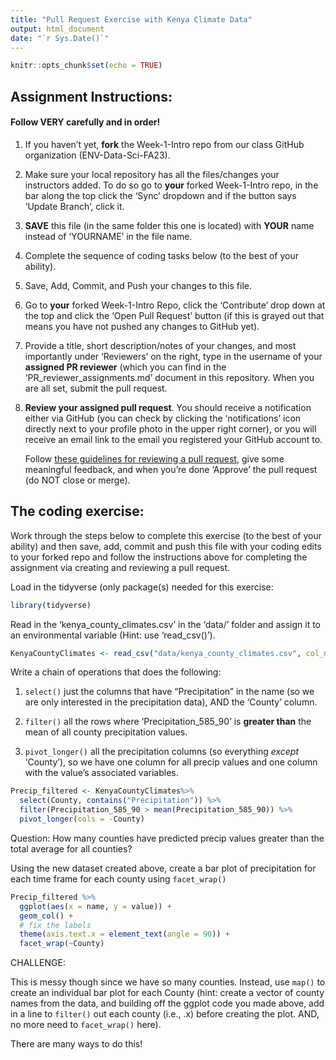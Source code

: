 ```yaml
---
title: "Pull Request Exercise with Kenya Climate Data"
output: html_document
date: "`r Sys.Date()`"
---
```


```r
knitr::opts_chunk$set(echo = TRUE)
```

## Assignment Instructions:

#### Follow VERY carefully and in order!

1.  If you haven't yet, **fork** the Week-1-Intro repo from our class GitHub organization (ENV-Data-Sci-FA23).

2.  Make sure your local repository has all the files/changes your instructors added. To do so go to **your** forked Week-1-Intro repo, in the bar along the top click the 'Sync' dropdown and if the button says 'Update Branch', click it.

3.  **SAVE** this file (in the same folder this one is located) with **YOUR** name instead of 'YOURNAME' in the file name.

4.  Complete the sequence of coding tasks below (to the best of your ability).

5.  Save, Add, Commit, and Push your changes to this file.

6.  Go to **your** forked Week-1-Intro Repo, click the 'Contribute' drop down at the top and click the 'Open Pull Request' button (if this is grayed out that means you have not pushed any changes to GitHub yet).

7.  Provide a title, short description/notes of your changes, and most importantly under 'Reviewers' on the right, type in the username of your **assigned PR reviewer** (which you can find in the 'PR_reviewer_assignments.md' document in this repository. When you are all set, submit the pull request.

8.  **Review your assigned pull request**. You should receive a notification either via GitHub (you can check by clicking the 'notifications' icon directly next to your profile photo in the upper right corner), or you will receive an email link to the email you registered your GitHub account to.

    Follow [these guidelines for reviewing a pull request](https://docs.github.com/en/pull-requests/collaborating-with-pull-requests/reviewing-changes-in-pull-requests/reviewing-proposed-changes-in-a-pull-request), give some meaningful feedback, and when you're done 'Approve' the pull request (do NOT close or merge).

## The coding exercise:

Work through the steps below to complete this exercise (to the best of your ability) and then save, add, commit and push this file with your coding edits to your forked repo and follow the instructions above for completing the assignment via creating and reviewing a pull request.

Load in the tidyverse (only package(s) needed for this exercise:

```r
library(tidyverse)
```

Read in the 'kenya_county_climates.csv' in the 'data/' folder and assign it to an environmental variable (Hint: use 'read_csv()').

```r
KenyaCountyClimates <- read_csv("data/kenya_county_climates.csv", col_names = TRUE)
```

Write a chain of operations that does the following:

1.  `select()` just the columns that have "Precipitation" in the name (so we are only interested in the precipitation data), AND the 'County' column.

2.  `filter()` all the rows where 'Precipitation_585_90' is **greater than** the mean of all county precipitation values.

3.  `pivot_longer()` all the precipitation columns (so everything *except* 'County'), so we have one column for all precip values and one column with the value's associated variables.

```r
Precip_filtered <- KenyaCountyClimates%>% 
  select(County, contains("Precipitation")) %>% 
  filter(Precipitation_585_90 > mean(Precipitation_585_90)) %>% 
  pivot_longer(cols = -County)
```

Question: How many counties have predicted precip values greater than the total average for all counties?

Using the new dataset created above, create a bar plot of precipitation for each time frame for each county using `facet_wrap()`

```r
Precip_filtered %>% 
  ggplot(aes(x = name, y = value)) +
  geom_col() +
  # fix the labels
  theme(axis.text.x = element_text(angle = 90)) +
  facet_wrap(~County)
```

CHALLENGE:

This is messy though since we have so many counties. Instead, use `map()` to create an individual bar plot for each County (hint: create a vector of county names from the data, and building off the ggplot code you made above, add in a line to `filter()` out each county (i.e., .x) before creating the plot. AND, no more need to `facet_wrap()` here).

There are many ways to do this!

```r

```
